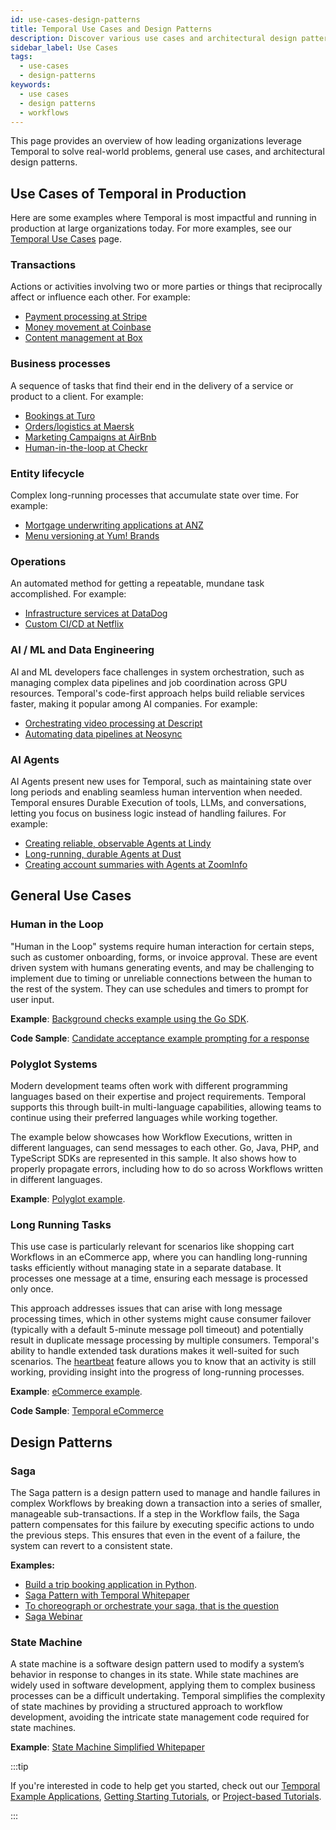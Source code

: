 ```yaml
---
id: use-cases-design-patterns
title: Temporal Use Cases and Design Patterns 
description: Discover various use cases and architectural design patterns for implementing Workflows with Temporal.
sidebar_label: Use Cases
tags:
  - use-cases
  - design-patterns
keywords:
  - use cases
  - design patterns
  - workflows
---
```


This page provides an overview of how leading organizations leverage Temporal to solve real-world problems, general use cases, and architectural design patterns.

## Use Cases of Temporal in Production

Here are some examples where Temporal is most impactful and running in production at large organizations today. For more examples, see our [Temporal Use Cases](https://temporal.io/in-use) page.

### Transactions

Actions or activities involving two or more parties or things that reciprocally affect or influence each other. For example:

- [Payment processing at Stripe](https://temporal.io/resources/on-demand/stripe)
- [Money movement at Coinbase](https://temporal.io/in-use/coinbase)
- [Content management at Box](https://temporal.io/resources/case-studies/box)

### Business processes

A sequence of tasks that find their end in the delivery of a service or product to a client. For example:

- [Bookings at Turo](https://temporal.io/replay/videos/temporal-adoption-and-integration-at-turo)
- [Orders/logistics at Maersk](https://temporal.io/replay/videos/building-a-time-machine-for-the-logistics-industry)
- [Marketing Campaigns at AirBnb](https://medium.com/airbnb-engineering/journey-platform-a-low-code-tool-for-creating-interactive-user-workflows-9954f51fa3f8)
- [Human-in-the-loop at Checkr](https://temporal.io/in-use/checkr)

### Entity lifecycle

Complex long-running processes that accumulate state over time. For example:

- [Mortgage underwriting applications at ANZ](https://temporal.io/in-use/anz-story)
- [Menu versioning at Yum! Brands](https://temporal.io/replay-2023/videos/synchronizing-concurrent-workflows)

### Operations

An automated method for getting a repeatable, mundane task accomplished. For example:

- [Infrastructure services at DataDog](https://www.youtube.com/watch?v=Hz7ZZzafBoE)
- [Custom CI/CD at Netflix](https://temporal.io/replay-2023/videos/actor-workflows-reliably-orchestrating-thousands-of-flink-clusters-at)

### AI / ML and Data Engineering

AI and ML developers face challenges in system orchestration, such as managing complex data pipelines and job coordination across GPU resources.
Temporal's code-first approach helps build reliable services faster, making it popular among AI companies. For example:

- [Orchestrating video processing at Descript](https://temporal.io/blog/ai-ml-and-data-engineering-workflows-with-temporal#descript)
- [Automating data pipelines at Neosync](https://temporal.io/blog/ai-ml-and-data-engineering-workflows-with-temporal#neosync)

### AI Agents

AI Agents present new uses for Temporal, such as maintaining state over long periods and enabling seamless human intervention when needed.
Temporal ensures Durable Execution of tools, LLMs, and conversations, letting you focus on business logic instead of handling failures. For example:

- [Creating reliable, observable Agents at Lindy](https://temporal.io/resources/case-studies/lindy-reliability-observability-ai-agents-temporal-cloud)
- [Long-running, durable Agents at Dust](https://temporal.io/blog/how-dust-builds-agentic-ai-temporal)
- [Creating account summaries with Agents at ZoomInfo](https://temporal.io/resources/on-demand/account-summaries-gen-ai)

## General Use Cases

### Human in the Loop

"Human in the Loop" systems require human interaction for certain steps, such as customer onboarding, forms, or invoice approval.
These are event driven system with humans generating events, and may be challenging to implement due to timing or unreliable connections between the human to the rest of the system.
They can use schedules and timers to prompt for user input.

**Example**: [Background checks example using the Go SDK](https://learn.temporal.io/examples/go/background-checks/).

**Code Sample**: [Candidate acceptance example prompting for a response](https://learn.temporal.io/examples/go/background-checks/candidate-acceptance)

### Polyglot Systems

Modern development teams often work with different programming languages based on their expertise and project requirements. Temporal supports this through built-in multi-language capabilities, allowing teams to continue using their preferred languages while working together.

The example below showcases how Workflow Executions, written in different languages, can send messages to each other. Go, Java, PHP, and TypeScript SDKs are represented in this sample. It also shows how to properly propagate errors, including how to do so across Workflows written in different languages.

**Example**: [Polyglot example](https://github.com/temporalio/temporal-polyglot).

### Long Running Tasks

This use case is particularly relevant for scenarios like shopping cart Workflows in an eCommerce app, where you can handling long-running tasks efficiently without managing state in a separate database.
It processes one message at a time, ensuring each message is processed only once.

This approach addresses issues that can arise with long message processing times, which in other systems might cause consumer failover (typically with a default 5-minute message poll timeout) and potentially result in duplicate message processing by multiple consumers.
Temporal's ability to handle extended task durations makes it well-suited for such scenarios.
The [heartbeat](/encyclopedia/detecting-activity-failures#activity-heartbeat) feature allows you to know that an activity is still working, providing insight into the progress of long-running processes.

**Example**: [eCommerce example](https://learn.temporal.io/tutorials/go/build-an-ecommerce-app/).

**Code Sample**: [Temporal eCommerce](https://github.com/temporalio/temporal-ecommerce)

## Design Patterns

### Saga

The Saga pattern is a design pattern used to manage and handle failures in complex Workflows by breaking down a transaction into a series of smaller, manageable sub-transactions.
If a step in the Workflow fails, the Saga pattern compensates for this failure by executing specific actions to undo the previous steps.
This ensures that even in the event of a failure, the system can revert to a consistent state.

**Examples:**

- [Build a trip booking application in Python](https://learn.temporal.io/tutorials/python/trip-booking-app/).
- [Saga Pattern with Temporal Whitepaper](https://pages.temporal.io/download-saga-pattern-made-easy)
- [To choreograph or orchestrate your saga, that is the question](https://temporal.io/blog/to-choreograph-or-orchestrate-your-saga-that-is-the-question)
- [Saga Webinar](https://pages.temporal.io/on-demand-webinar-what-is-a-saga.html)

### State Machine

A state machine is a software design pattern used to modify a system’s behavior in response to changes in its state.
While state machines are widely used in software development, applying them to complex business processes can be a difficult undertaking.
Temporal simplifies the complexity of state machines by providing a structured approach to workflow development, avoiding the intricate state management code required for state machines.

**Example**: [State Machine Simplified Whitepaper](https://pages.temporal.io/download-state-machines-simplified.html)

:::tip

If you're interested in code to help get you started, check out our [Temporal Example Applications](https://learn.temporal.io/examples/), [Getting Starting Tutorials](https://learn.temporal.io/getting_started/), or [Project-based Tutorials](https://learn.temporal.io/tutorials/).

:::
